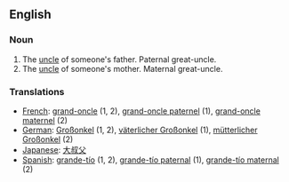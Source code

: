 ==English==
===Noun===
#The [[uncle]] of someone's father. Paternal great-uncle.
#The [[uncle]] of someone's mother. Maternal great-uncle.

===Translations===

*[[French]]: [[grand-oncle]] (1, 2), [[grand-oncle paternel]] (1), [[grand-oncle maternel]] (2)
*[[German]]: [[Großonkel]] (1, 2), [[väterlicher Großonkel]] (1), [[mütterlicher Großonkel]] (2)
*[[Japanese]]: [[大叔父]]
*[[Spanish]]: [[grande-tío]] (1, 2), [[grande-tío paternal]] (1), [[grande-tío maternal]] (2)